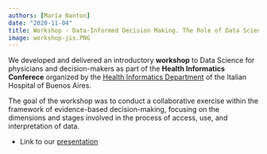 ```yaml
---
authors: [María Nanton]
date: "2020-11-04"
title: Workshop - Data-Informed Decision Making. The Role of Data Science in Health (JIS 2020)
image: workshop-jis.PNG
---
```


We developed and delivered an introductory **workshop** to Data Science for physicians and decision-makers as part of the **Health Informatics Conferece** organized by the [Health Informatics Department](https://www.linkedin.com/in/informaticaensalud/) of the Italian Hospital of Buenos Aires.

The goal of the workshop was to conduct a collaborative exercise within the framework of evidence-based decision-making, focusing on the dimensions and stages involved in the process of access, use, and interpretation of data.

-   Link to our [presentation](https://docs.google.com/presentation/d/1LjtQMByrgsvdzskrkTJaC8-MobbHZ3k-DNPQdb6qklE/)
